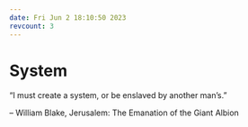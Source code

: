 ```yaml
---
date: Fri Jun 2 18:10:50 2023
revcount: 3
---
```


# System

“I must create a system, or be enslaved by another man's.”

 -- William Blake, Jerusalem: The Emanation of the Giant Albion
